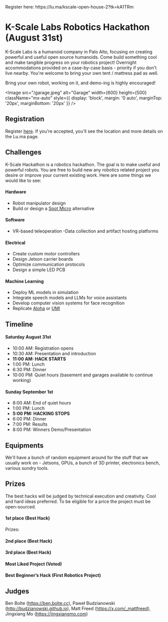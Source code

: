 

<Callout emoji="🤖">
Register here: https://lu.ma/kscale-open-house-2?tk=kA1TRm
</Callout>

# K-Scale Labs Robotics Hackathon (August 31st)

K-Scale Labs is a humanoid company in Palo Alto, focusing on creating powerful and useful open source humanoids. Come build something cool and make tangible progress on your robotics project! Overnight accommodations provided on a case-by-case basis - priority if you don't live nearby. You're welcome to bring your own tent / mattress pad as well.

Bring your own robot, working on it, and demo-ing is highly encouraged!

<Image 
  src="/garage.jpeg" 
  alt="Garage" 
  width={600} 
  height={500} 
  className="mx-auto"
  style={{ display: 'block', margin: '0 auto', marginTop: '20px', marginBottom: '20px' }}
/>

## Registration
Register [here](https://lu.ma/kscale-open-house-2?tk=kA1TRm). If you're accepted, you'll see the location and more details on the Lu.ma page.

## Challenges

K-Scale Hackathon is a robotics hackathon. The goal is to make useful and powerful robots. You are free to build new any robotics related project you desire or improve your current existing work. Here are some things we would like to see:

#### Hardware
- Robot manipulator design
- Build or design a [Spot Micro](https://spotmicroai.readthedocs.io/en/latest/) alternative

#### Software
- VR-based teleoperation
-Data collection and artifact hosting platforms

#### Electrical
- Create custom motor controllers
- Design Jetson carrier boards
- Optimize communication protocols
- Design a simple LED PCB

#### Machine Learning
- Deploy ML models in simulation
- Integrate speech models and LLMs for voice assistants
- Develop computer vision systems for face recognition
- Replicate [Aloha](https://tonyzhaozh.github.io/aloha/) or [UMI](https://umi-gripper.github.io/)

## Timeline
#### Saturday August 31st

- 10:00 AM: Registration opens
- 10:30 AM: Presentation and introduction
- **11:00 AM: HACK STARTS**
- 1:00 PM: Lunch
- 6:30 PM: Dinner
- 10:00 PM: Quiet hours (basement and garages available to continue working)

#### Sunday September 1st

- 8:00 AM: End of quiet hours
- 1:00 PM: Lunch
- **5:00 PM: HACKING STOPS**
- 6:00 PM: Dinner
- 7:00 PM: Results
- 8:00 PM: Winners Demo/Presentation

## Equipments

We'll have a bunch of random equipment around for the stuff that we usually work on - Jetsons, GPUs, a bunch of 3D printer, electronics bench, various sundry tools.

## Prizes

The best hacks will be judged by technical execution and creativity. Cool and hard ideas preferred. To be eligible for a price the project must be open-sourced.

#### 1st place (Best Hack)

Prizes:

#### 2nd place (Best Hack)


#### 3rd place (Best Hack)

#### Most Liked Project (Voted)

#### Best Beginner’s Hack (First Robotics Project)

## Judges
Ben Bolte (https://ben.bolte.cc), Paweł Budzianowski (http://budzianowski.github.io), Matt Freed (https://x.com/_mattfreed), Jingxiang Mo (https://jingxiangmo.com)
